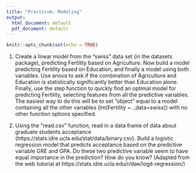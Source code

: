 ```yaml
---
title: "Practicum: Modeling"
output:
  html_document: default
  pdf_document: default
---
```


```r
knitr::opts_chunk$set(echo = TRUE)
```


1. Create a linear model from the "swiss" data set (in the datasets package), predicting Fertility based on Agriculture.  Now build a model predicting Fertility based on Education, and finally a model using both variables.  Use anova to ask if the combination of Agriculture and Education is statistically significantly better than Education alone.  Finally, use the step function to quickly find an optimal model for predicting Fertility, selecting features from all the predictive variables.  The easiest way to do this will be to set "object" equal to a model containing all the other variables (lm(Fertility ~ .,data=swiss)) with no other function options specified.

2. Using the "read.csv" function, read in a data frame of data about graduate students acceptance (https://stats.idre.ucla.edu/stat/data/binary.csv).  Build a logistic regression model that predicts acceptance based on the predictive variable GRE and GPA.  Do these two predictive variable seem to have equal importance in the prediction?  How do you know?  (Adapted from the web tutorial at https://stats.idre.ucla.edu/r/dae/logit-regression/)
